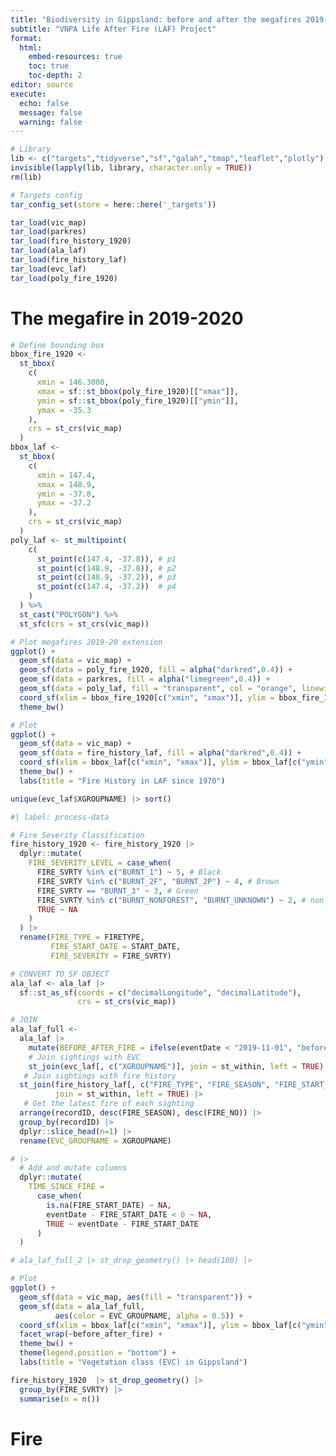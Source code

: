 ```yaml
---
title: "Biodiversity in Gippsland: before and after the megafires 2019-20"
subtitle: "VNPA Life After Fire (LAF) Project" 
format:
  html:
    embed-resources: true
    toc: true
    toc-depth: 2
editor: source
execute:
  echo: false
  message: false
  warning: false
---
```


```r
# Library
lib <- c("targets","tidyverse","sf","galah","tmap","leaflet","plotly")
invisible(lapply(lib, library, character.only = TRUE))
rm(lib)

# Targets config
tar_config_set(store = here::here('_targets'))
```

```r
tar_load(vic_map)
tar_load(parkres) 
tar_load(fire_history_1920) 
tar_load(ala_laf) 
tar_load(fire_history_laf) 
tar_load(evc_laf) 
tar_load(poly_fire_1920)
```

# The megafire in 2019-2020

```r
# Define bounding box
bbox_fire_1920 <-
  st_bbox(
    c(
      xmin = 146.3000,
      xmax = sf::st_bbox(poly_fire_1920)[["xmax"]],
      ymin = sf::st_bbox(poly_fire_1920)[["ymin"]],
      ymax = -35.3
    ),
    crs = st_crs(vic_map)
  )
bbox_laf <-
  st_bbox(
    c(
      xmin = 147.4,
      xmax = 148.9,
      ymin = -37.8,
      ymax = -37.2
    ),
    crs = st_crs(vic_map)
  )
poly_laf <- st_multipoint(
    c(
      st_point(c(147.4, -37.8)), # p1
      st_point(c(148.9, -37.8)), # p2 
      st_point(c(148.9, -37.2)), # p3 
      st_point(c(147.4, -37.2))  # p4
    )
  ) %>%
  st_cast("POLYGON") %>%
  st_sfc(crs = st_crs(vic_map))
```

```r
# Plot megafires 2019-20 extension
ggplot() + 
  geom_sf(data = vic_map) +
  geom_sf(data = poly_fire_1920, fill = alpha("darkred",0.4)) +
  geom_sf(data = parkres, fill = alpha("limegreen",0.4)) + 
  geom_sf(data = poly_laf, fill = "transparent", col = "orange", linewidth = 2) + 
  coord_sf(xlim = bbox_fire_1920[c("xmin", "xmax")], ylim = bbox_fire_1920[c("ymin", "ymax")]) + # Zoom
  theme_bw()
```


```r
# Plot
ggplot() + 
  geom_sf(data = vic_map) +
  geom_sf(data = fire_history_laf, fill = alpha("darkred",0.4)) + 
  coord_sf(xlim = bbox_laf[c("xmin", "xmax")], ylim = bbox_laf[c("ymin", "ymax")]) + # Zoom
  theme_bw() +
  labs(title = "Fire History in LAF since 1970")
```

```r
unique(evc_laf$XGROUPNAME) |> sort()
```
```r
#| label: process-data

# Fire Severity Classification 
fire_history_1920 <- fire_history_1920 |>
  dplyr::mutate(
    FIRE_SEVERITY_LEVEL = case_when(
      FIRE_SVRTY %in% c("BURNT_1") ~ 5, # Black
      FIRE_SVRTY %in% c("BURNT_2F", "BURNT_2P") ~ 4, # Brown
      FIRE_SVRTY == "BURNT_3" ~ 3, # Green
      FIRE_SVRTY %in% c("BURNT_NONFOREST", "BURNT_UNKNOWN") ~ 2, # non-forest, unclassified
      TRUE ~ NA
    )
  ) |> 
  rename(FIRE_TYPE = FIRETYPE,
         FIRE_START_DATE = START_DATE,
         FIRE_SEVERITY = FIRE_SVRTY)

# CONVERT TO SF OBJECT
ala_laf <- ala_laf |> 
  sf::st_as_sf(coords = c("decimalLongitude", "decimalLatitude"),
               crs = st_crs(vic_map)) 

# JOIN
ala_laf_full <-
  ala_laf |>
    mutate(BEFORE_AFTER_FIRE = ifelse(eventDate < "2019-11-01", "before", "after")) |>
    # Join sightings with EVC
    st_join(evc_laf[, c("XGROUPNAME")], join = st_within, left = TRUE) |> 
   # Join sightings with fire history
  st_join(fire_history_laf[, c("FIRE_TYPE", "FIRE_SEASON", "FIRE_START_DATE", "FIRE_NO", "FIRE_SEVERITY_LEVEL")],
          join = st_within, left = TRUE) |> 
   # Get the latest fire of each sighting
  arrange(recordID, desc(FIRE_SEASON), desc(FIRE_NO)) |>
  group_by(recordID) |>
  dplyr::slice_head(n=1) |>
  rename(EVC_GROUPNAME = XGROUPNAME)

# |> 
  # Add and mutate columns
  dplyr::mutate(
    TIME_SINCE_FIRE =
      case_when(
        is.na(FIRE_START_DATE) ~ NA,
        eventDate - FIRE_START_DATE < 0 ~ NA,
        TRUE ~ eventDate - FIRE_START_DATE
      )
  ) 

# ala_laf_full_2 |> st_drop_geometry() |> head(100) |> 
```


```r
# Plot
ggplot() + 
  geom_sf(data = vic_map, aes(fill = "transparent")) +
  geom_sf(data = ala_laf_full, 
          aes(color = EVC_GROUPNAME, alpha = 0.5)) + 
  coord_sf(xlim = bbox_laf[c("xmin", "xmax")], ylim = bbox_laf[c("ymin", "ymax")]) + # Zoom
  facet_wrap(~before_after_fire) +
  theme_bw() +
  theme(legend.position = "bottom") + 
  labs(title = "Vegetation class (EVC) in Gippsland")
```
```r
fire_history_1920  |> st_drop_geometry() |>
  group_by(FIRE_SVRTY) |>
  summarise(n = n())
```
# Fire

```r

```

